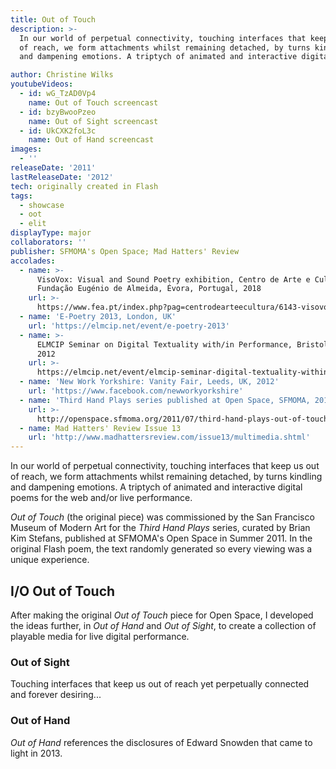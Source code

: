 ```yaml
---
title: Out of Touch
description: >-
  In our world of perpetual connectivity, touching interfaces that keep us out
  of reach, we form attachments whilst remaining detached, by turns kindling
  and dampening emotions. A triptych of animated and interactive digital poems for the web and live performance.

author: Christine Wilks
youtubeVideos:
  - id: wG_TzAD0Vp4
    name: Out of Touch screencast
  - id: bzyBwooPzeo
    name: Out of Sight screencast
  - id: UkCXK2foL3c
    name: Out of Hand screencast
images:
  - ''
releaseDate: '2011'
lastReleaseDate: '2012'
tech: originally created in Flash
tags:
  - showcase
  - oot
  - elit
displayType: major
collaborators: ''
publisher: SFMOMA's Open Space; Mad Hatters' Review
accolades:
  - name: >-
      VisoVox: Visual and Sound Poetry exhibition, Centro de Arte e Cultura,
      Fundação Eugénio de Almeida, Évora, Portugal, 2018
    url: >-
      https://www.fea.pt/index.php?pag=centrodearteecultura/6143-visovox-poesia-visual-e-sonora
  - name: 'E-Poetry 2013, London, UK'
    url: 'https://elmcip.net/event/e-poetry-2013'
  - name: >-
      ELMCIP Seminar on Digital Textuality with/in Performance, Bristol, UK,
      2012
    url: >-
      https://elmcip.net/event/elmcip-seminar-digital-textuality-within-performance
  - name: 'New Work Yorkshire: Vanity Fair, Leeds, UK, 2012'
    url: 'https://www.facebook.com/newworkyorkshire'
  - name: 'Third Hand Plays series published at Open Space, SFMOMA, 2011'
    url: >-
      http://openspace.sfmoma.org/2011/07/third-hand-plays-out-of-touch-by-christine-wilks/
  - name: Mad Hatters' Review Issue 13
    url: 'http://www.madhattersreview.com/issue13/multimedia.shtml'
---
```



In our world of perpetual connectivity, touching interfaces that keep us out of reach, we form attachments whilst remaining detached, by turns kindling and dampening emotions. A triptych of animated and interactive digital poems for the web and/or live performance.

<cite>Out of Touch</cite> (the original piece) was commissioned by the San Francisco Museum of Modern Art for the <cite>Third Hand Plays</cite> series, curated by Brian Kim Stefans, published at SFMOMA's Open Space in Summer 2011. In the original Flash poem, the text randomly generated so every viewing was a unique experience.

<h2 class="step-3">I/O Out of Touch</h2>

After making the original <cite>Out of Touch</cite> piece for Open Space, I developed the ideas further, in <cite>Out of Hand</cite> and <cite>Out of Sight</cite>, to create a collection of playable media for live digital performance.

<h3 class="step-1">Out of Sight</h3>

<VideoYouTube id={frontmatter.youtubeVideos[1].id} />

Touching interfaces that keep us out of reach yet perpetually connected and forever desiring...

<h3 class="step-1">Out of Hand</h3>

<VideoYouTube id={frontmatter.youtubeVideos[2].id} />

<cite>Out of Hand</cite> references the disclosures of Edward Snowden that came to light in 2013.

